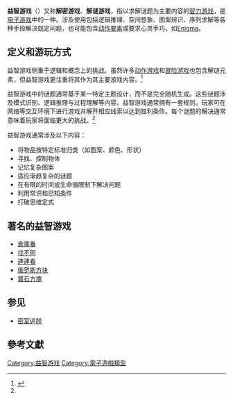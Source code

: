 {{About|一类电子游戏|传统意义上的解谜游戏|智力游戏}}
{{Redirect|解謎遊戲|劇集|解謎遊戲 (新福爾摩斯)}}

{{Multiple issues|
{{Expand language|1=en|time=2021-07-11T09:50:16+00:00}}
{{Refimprove|time=2021-07-11T09:50:16+00:00}}
}}

{{NoteTA
| G1 = Games
}}

'''益智游戏'''（{{lang-en|Puzzle video game}}）又称'''解密游戏'''、'''解谜游戏'''，指以求解谜题为主要内容的[[智力游戏|智力游戏]]，是[[电子游戏|电子游戏]]中的一种。涉及使用包括逻辑推理、空间想象、图案辨识、序列求解等各种手段解决既定问题，也可能包含[[动作游戏|动作要素]]或要求心灵手巧，如[[Enigma_(游戏)|Enigma]]。

== 定义和游玩方式 ==
益智游戏侧重于逻辑和概念上的挑战。虽然许多[[动作游戏|动作游戏]]和[[冒险游戏|冒险游戏]]也包含解谜元素，但益智游戏更注重将其作为其主要游戏内容。<ref name="fundamentals">{{cite book|last=Rollings|first=Andrew|author2=Ernest Adams|title=Fundamentals of Game Design|publisher=Prentice Hall|year=2006|url=http://wps.prenhall.com/bp_gamedev_1/54/14053/3597646.cw/index.html|access-date=2021-07-11|archive-date=2009-02-17|archive-url=https://web.archive.org/web/20090217232801/http://wps.prenhall.com/bp_gamedev_1/54/14053/3597646.cw/index.html|dead-url=no}}</ref>

益智游戏中的谜题通常基于某一特定主题设计，而不是完全随机生成。这些谜题涉及模式识别、逻辑推理与过程理解等内容。益智游戏通常拥有一套规则。玩家可在网络等交互环境下进行游戏并解开相应线索以达到胜利条件。每个谜题的解决通常意味着玩家将面临更大的挑战。<ref name="fundamentals"></ref>

益智游戏通常涉及以下内容：
* 将物品按特定标准归类（如图案、颜色、形状）
* 寻找、控制物体
* 记忆复杂图案
* 适应渐趋复杂的谜题
* 在有限的时间或生命值限制下解决问题
* 利用常识和已知条件
* 打破思维定式

== 著名的益智游戏 ==
* [[倉庫番|倉庫番]]
* [[找不同|找不同]]
* [[連連看|連連看]]
* [[俄罗斯方块|俄罗斯方块]]
* [[寶石方塊|寶石方塊]]

== 参见 ==
* [[密室逃脱|密室逃脱]]

== 參考文獻 ==

{{Reflist}}

{{電子遊戲類型}}

[[Category:益智游戏|Category:益智游戏]]
[[Category:電子遊戲類型|Category:電子遊戲類型]]

{{puzzle-videogame-stub}}
